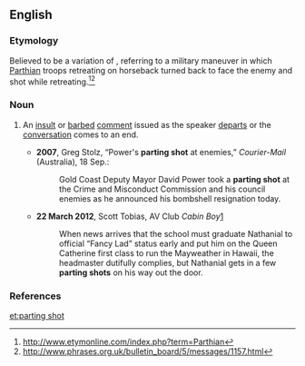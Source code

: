 ==English==
{{wikipedia|Parthian shot}}

===Etymology===
Believed to be a variation of {{term|Parthian shot}}, referring to a military maneuver in which [[Parthian]] troops retreating on horseback turned back to face the enemy and shot while retreating.<ref>http://www.etymonline.com/index.php?term=Parthian</ref><ref>http://www.phrases.org.uk/bulletin_board/5/messages/1157.html</ref>

===Noun===
{{en-noun|head=[[parting]] [[shot]]}}

# {{idiomatic}} An [[insult]] or [[barbed]] [[comment]] issued as the speaker [[depart]]s or the [[conversation]] comes to an end.
#* '''2007''', Greg Stolz, “Power's '''parting shot''' at enemies,” ''Courier-Mail'' (Australia), 18 Sep.:
#*: Gold Coast Deputy Mayor David Power took a '''parting shot''' at the Crime and Misconduct Commission and his council enemies as he announced his bombshell resignation today.
#* '''22 March 2012''', Scott Tobias, AV Club ''Cabin Boy''[http://www.avclub.com/articles/cabin-boy,71269/]
#*: When news arrives that the school must graduate Nathanial to official “Fancy Lad” status early and put him on the Queen Catherine first class to run the Mayweather in Hawaii, the headmaster dutifully complies, but Nathanial gets in a few '''parting shots''' on his way out the door.

===References===
<references/>

[[et:parting shot]]